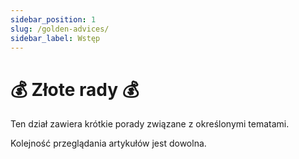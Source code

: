 ```yaml
---
sidebar_position: 1
slug: /golden-advices/
sidebar_label: Wstęp
---
```


# 💰 Złote rady 💰

Ten dział zawiera krótkie porady związane z określonymi tematami.

Kolejność przeglądania artykułów jest dowolna.